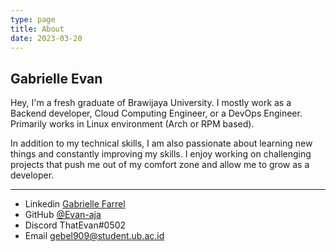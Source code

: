 ```yaml
---
type: page
title: About
date: 2023-03-20
---
```


## Gabrielle Evan

Hey, I'm a fresh graduate of Brawijaya University. I mostly work as a Backend developer, Cloud Computing Engineer, or a DevOps Engineer. Primarily works in Linux environment (Arch or RPM based).

In addition to my technical skills, I am also passionate about learning new things and constantly improving my skills. I enjoy working on challenging projects that push me out of my comfort zone and allow me to grow as a developer.

---

- Linkedin [Gabrielle Farrel](https://www.linkedin.com/in/gabrielle-farrel-55b472196)
- GitHub [@Evan-aja](https://github.com/evan-aja)
- Discord ThatEvan#0502
- Email gebel909@student.ub.ac.id
